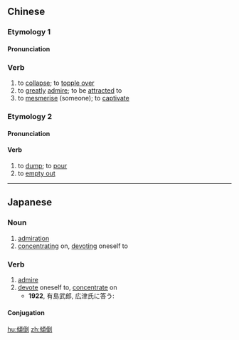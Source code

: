 {{also|倾倒}}
==Chinese==

===Etymology 1===
{{zh-forms|s=倾倒|2=to fall, to collapse}}

====Pronunciation====
{{zh-pron
|m=qīngdǎo
|c=king1 dou2
|mn=kheng-tó
|cat=v
}}

===Verb===
{{zh-verb}}

# to [[collapse]]; to [[topple over]]
# to [[greatly]] [[admire]]; to be [[attracted]] to
# to [[mesmerise]] (someone); to [[captivate]]

===Etymology 2===
{{zh-forms|s=倾倒|2=to pour, to throw out}}

====Pronunciation====
{{zh-pron
|m=qīngdào
|c=king1 dou3
|cat=v
}}

====Verb====
{{zh-verb}}

# to [[dump]]; to [[pour]]
# to [[empty out]] {{gloss|one's thoughts}}

----

==Japanese==
{{ja-kanjitab|けい|とう|yomi=on}}

===Noun===
{{ja-noun|けいとう}}

# [[admiration]]
# [[concentrating]] on, [[devoting]] oneself to

===Verb===
{{ja-verb-suru|けいとう}}

# [[admire]]
# [[devote]] oneself to, [[concentrate]] on
#* '''1922''', 有島武郎, 広津氏に答う:
#*: {{ja-usex|そうして自己独得の芸術的感興を表現することに全精力を'''傾倒'''するところの人だ。|そうして じこ どくとく の げいじゅつてき かんきょう を ひょうげん する こと に ぜん-せいりょく を '''けいとう''' する ところ の ひと だ。|It's in people who thereby '''devote''' all of their energy toward the expression of their own unique artistic inspiration.}}

====Conjugation====
{{ja-suru|けいとう}}

[[hu:傾倒]]
[[zh:傾倒]]